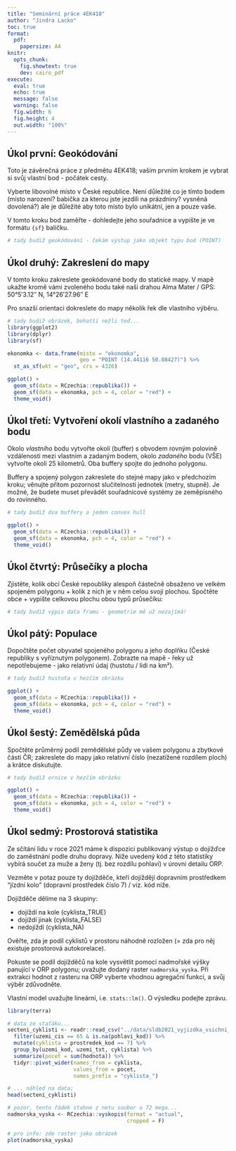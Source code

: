 ```yaml
---
title: "Seminární práce 4EK418"
author: "Jindra Lacko"
toc: true
format: 
  pdf:
    papersize: A4
knitr:
  opts_chunk: 
    fig.showtext: true
    dev: cairo_pdf
execute: 
  eval: true
  echo: true
  message: false
  warning: false
  fig.width: 6
  fig.height: 4
  out.width: "100%"
---
```


## Úkol první: Geokódování

Toto je závěrečná práce z předmětu 4EK418; vaším prvním krokem je vybrat si svůj vlastní bod - počátek cesty.

Vyberte libovolné místo v České republice. Není důležité co je tímto bodem (místo narození? babička za kterou jste jezdili na prázdniny? vysněná dovolená?) ale je důležité aby toto místo bylo unikátní, jen a pouze vaše.

V tomto kroku bod zaměřte - dohledejte jeho souřadnice a vypište je ve formátu `{sf}` balíčku.

```r
# tady budiž geokódování - čekám výstup jako objekt typu bod (POINT)
```

## Úkol druhý: Zakreslení do mapy

V tomto kroku zakreslete geokódované body do statické mapy. V mapě ukažte kromě vámi zvoleného bodu také naši drahou Alma Mater / GPS: 50°5′3.12″ N, 14°26′27.96″ E

Pro snazší orientaci dokreslete do mapy několik řek dle vlastního výběru.

```r
# tady budiž obrázek, bohatší nežli teď...
library(ggplot2)
library(dplyr)
library(sf)

ekonomka <- data.frame(misto = "ekonomka",
                       geo = "POINT (14.44116 50.08427)") %>% 
  st_as_sf(wkt = "geo", crs = 4326)

ggplot() +
  geom_sf(data = RCzechia::republika()) +
  geom_sf(data = ekonomka, pch = 4, color = "red") +
  theme_void()

```

## Úkol třetí: Vytvoření okolí vlastního a zadaného bodu

Okolo *vlastního* bodu vytvořte okolí (buffer) s obvodem rovným polovině vzdálenosti mezi vlastním a zadaným bodem, okolo *zadaného* bodu (VŠE) vytvořte okolí 25 kilometrů. Oba buffery spojte do jednoho polygonu.

Buffery a spojený polygon zakreslete do stejné mapy jako v předchozím kroku; věnujte přitom pozornost slučitelnosti jednotek (metry, stupně). Je možné, že budete muset převádět souřadnicové systémy ze zeměpisného do rovinného.

```r
# tady budiž dva buffery a jeden convex hull

ggplot() +
  geom_sf(data = RCzechia::republika()) +
  geom_sf(data = ekonomka, pch = 4, color = "red") +
  theme_void()
```

## Úkol čtvrtý: Průsečíky a plocha

Zjistěte, kolik obcí České repoubliky alespoň částečně obsaženo ve velkém spojeném polygonu + kolik z nich je v něm celou svojí plochou. Spočtěte obce + vypište celkovou plochu obou typů průsečíku:

```r
# tady budiž výpis data framu - geometrie mě už nezajímá!
```

## Úkol pátý: Populace

Dopočtěte počet obyvatel spojeného polygonu a jeho doplňku (České republiky s vyříznutým polygonem). Zobrazte na mapě - řeky už nepotřebujeme - jako relativní údaj (hustotu / lidi na km²).

```r
# tady budiž hustota v hezčím obrázku

ggplot() +
  geom_sf(data = RCzechia::republika()) +
  geom_sf(data = ekonomka, pch = 4, color = "red") +
  theme_void()
```

## Úkol šestý: Zemědělská půda

Spočtěte průměrný podíl zemědělské půdy ve vašem polygonu a zbytkové části ČR; zakreslete do mapy jako relativní číslo (nezatížené rozdílem ploch) a krátce diskutujte.

```r
# tady budiž ornice v hezčím obrázku

ggplot() +
  geom_sf(data = RCzechia::republika()) +
  geom_sf(data = ekonomka, pch = 4, color = "red") +
  theme_void()
```

## Úkol sedmý: Prostorová statistika

Ze sčítání lidu v roce 2021 máme k dispozici publikovaný výstup o dojížďce do zaměstnání podle druhu dopravy. Níže uvedený kód z této statistiky vybírá součet za muže a ženy (tj. bez rozdílu pohlaví) v úrovni detailu ORP.

Vezměte v potaz pouze ty dojížděče, kteří dojíždějí dopravním prostředkem "jízdní kolo" (dopravní prostředek číslo 7) / viz. kód níže.

Dojížděče dělíme na 3 skupiny:

-   dojíždí na kole (cyklista_TRUE)
-   dojíždí jinak (cyklista_FALSE)
-   nedojíždí (cyklista_NA)

Ověřte, zda je podíl cyklistů v prostoru náhodně rozložen (= zda pro něj existuje prostorová autokorelace).

Pokuste se podíl dojížděčů na kole vysvětlit pomocí nadmořské výšky panující v ORP polygonu; uvažujte dodaný raster `nadmorska_vyska`. Při extrakci hodnot z rasteru na ORP vyberte vhodnou agregační funkci, a svůj výběr zdůvodněte. 

Vlastní model uvažujte lineární, i.e. `stats::lm()`. O výsledku podejte zprávu.

```r
library(terra)

# data ze staťáku...
secteni_cyklisti <- readr::read_csv("../data/sldb2021_vyjizdka_vsichni_prostredek_pohlavi.csv") %>% 
  filter(uzemi_cis == 65 & is.na(pohlavi_kod)) %>% 
  mutate(cyklista = prostredek_kod == 7) %>% 
  group_by(uzemi_kod, uzemi_txt, cyklista) %>% 
  summarize(pocet = sum(hodnota)) %>% 
  tidyr::pivot_wider(names_from = cyklista, 
                     values_from = pocet, 
                     names_prefix = "cyklista_")

# ... náhled na data;
head(secteni_cyklisti)

# pozor, tento řádek stahne z netu soubor o 72 mega...
nadmorska_vyska <- RCzechia::vyskopis(format = "actual", 
                                      cropped = F) 

# pro info: zde raster jako obrázek
plot(nadmorska_vyska)
```
